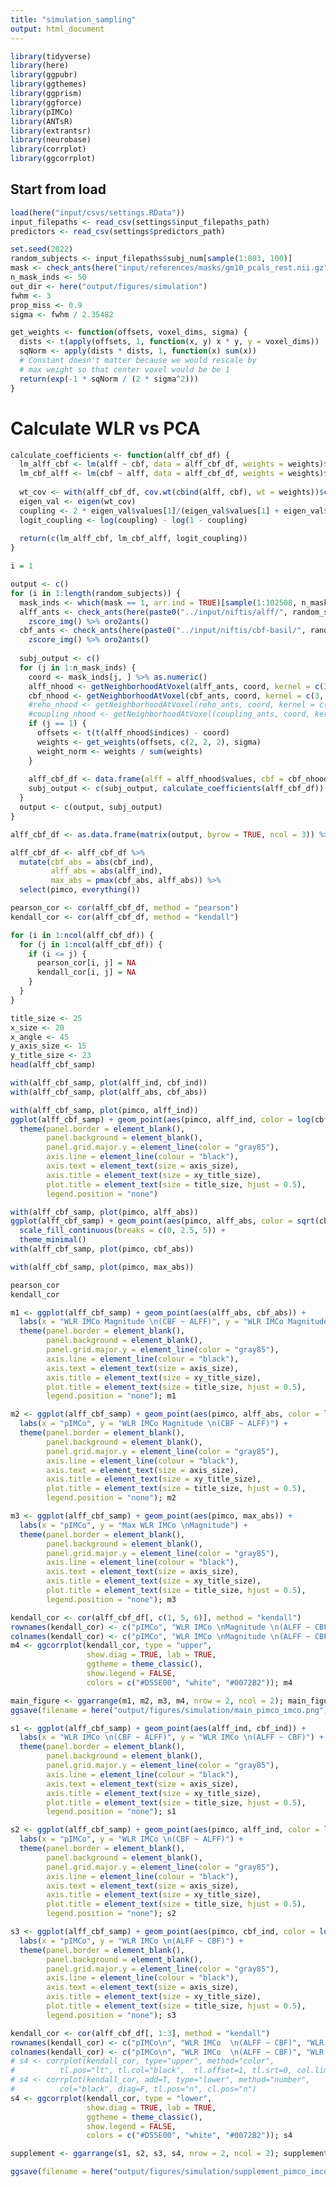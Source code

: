 ```yaml
---
title: "simulation_sampling"
output: html_document
---
```


```r
library(tidyverse)
library(here)
library(ggpubr)
library(ggthemes)
library(ggprism)
library(ggforce)
library(pIMCo)
library(ANTsR)
library(extrantsr)
library(neurobase)
library(corrplot)
library(ggcorrplot)
```

## Start from load
```r
load(here("input/csvs/settings.RData"))
input_filepaths <- read_csv(settings$input_filepaths_path)
predictors <- read_csv(settings$predictors_path)
```

```r
set.seed(2022)
random_subjects <- input_filepaths$subj_num[sample(1:803, 100)]
mask <- check_ants(here("input/references/masks/gm10_pcals_rest.nii.gz"))
n_mask_inds <- 50
out_dir <- here("output/figures/simulation")
fwhm <- 3 
prop_miss <- 0.9
sigma <- fwhm / 2.35482

get_weights <- function(offsets, voxel_dims, sigma) {
  dists <- t(apply(offsets, 1, function(x, y) x * y, y = voxel_dims))
  sqNorm <- apply(dists * dists, 1, function(x) sum(x))
  # Constant doesn't matter because we would rescale by
  # max weight so that center voxel would be be 1
  return(exp(-1 * sqNorm / (2 * sigma^2)))
}
```

# Calculate WLR vs PCA
```r
calculate_coefficients <- function(alff_cbf_df) {
  lm_alff_cbf <- lm(alff ~ cbf, data = alff_cbf_df, weights = weights)$coefficients[2]
  lm_cbf_alff <- lm(cbf ~ alff, data = alff_cbf_df, weights = weights)$coefficients[2]
  
  wt_cov <- with(alff_cbf_df, cov.wt(cbind(alff, cbf), wt = weights))$cov
  eigen_val <- eigen(wt_cov)
  coupling <- 2 * eigen_val$values[1]/(eigen_val$values[1] + eigen_val$values[2]) - 1; coupling
  logit_coupling <- log(coupling) - log(1 - coupling)
  
  return(c(lm_alff_cbf, lm_cbf_alff, logit_coupling))
}
```

```r
i = 1

output <- c()
for (i in 1:length(random_subjects)) {
  mask_inds <- which(mask == 1, arr.ind = TRUE)[sample(1:102508, n_mask_inds), ]
  alff_ants <- check_ants(here(paste0("../input/niftis/alff/", random_subjects[i], "_alffStd.nii.gz"))) %>% 
    zscore_img() %>% oro2ants()
  cbf_ants <- check_ants(here(paste0("../input/niftis/cbf-basil/", random_subjects[i], "_basil.nii.gz"))) %>% 
    zscore_img() %>% oro2ants()
  
  subj_output <- c()
  for (j in 1:n_mask_inds) {
    coord <- mask_inds[j, ] %>% as.numeric()
    alff_nhood <- getNeighborhoodAtVoxel(alff_ants, coord, kernel = c(3, 3, 3))
    cbf_nhood <- getNeighborhoodAtVoxel(cbf_ants, coord, kernel = c(3, 3, 3))
    #reho_nhood <- getNeighborhoodAtVoxel(reho_ants, coord, kernel = c(3, 3, 3))$values
    #coupling_nhood <- getNeighborhoodAtVoxel(coupling_ants, coord, kernel = c(3, 3, 3))
    if (j == 1) {
      offsets <- t(t(alff_nhood$indices) - coord)
      weights <- get_weights(offsets, c(2, 2, 2), sigma)
      weight_norm <- weights / sum(weights)
    }
    
    alff_cbf_df <- data.frame(alff = alff_nhood$values, cbf = cbf_nhood$values, weights = weight_norm)
    subj_output <- c(subj_output, calculate_coefficients(alff_cbf_df))
  }
  output <- c(output, subj_output)
}

alff_cbf_df <- as.data.frame(matrix(output, byrow = TRUE, ncol = 3)) %>% rename(cbf_ind = V1, alff_ind = V2, pimco = V3)
```

```r
alff_cbf_df <- alff_cbf_df %>% 
  mutate(cbf_abs = abs(cbf_ind), 
         alff_abs = abs(alff_ind), 
         max_abs = pmax(cbf_abs, alff_abs)) %>% 
  select(pimco, everything())

pearson_cor <- cor(alff_cbf_df, method = "pearson")
kendall_cor <- cor(alff_cbf_df, method = "kendall")

for (i in 1:ncol(alff_cbf_df)) {
  for (j in 1:ncol(alff_cbf_df)) {
    if (i <= j) {
      pearson_cor[i, j] = NA
      kendall_cor[i, j] = NA
    }
  }
}
```

```r
title_size <- 25
x_size <- 20
x_angle <- 45
y_axis_size <- 15
y_title_size <- 23
head(alff_cbf_samp)

with(alff_cbf_samp, plot(alff_ind, cbf_ind))
with(alff_cbf_samp, plot(alff_abs, cbf_abs))

with(alff_cbf_samp, plot(pimco, alff_ind))
ggplot(alff_cbf_samp) + geom_point(aes(pimco, alff_ind, color = log(cbf_abs + 0.25))) + 
  theme(panel.border = element_blank(), 
        panel.background = element_blank(),
        panel.grid.major.y = element_line(color = "gray85"),
        axis.line = element_line(colour = "black"),
        axis.text = element_text(size = axis_size),
        axis.title = element_text(size = xy_title_size),
        plot.title = element_text(size = title_size, hjust = 0.5),
        legend.position = "none")

with(alff_cbf_samp, plot(pimco, alff_abs))
ggplot(alff_cbf_samp) + geom_point(aes(pimco, alff_abs, color = sqrt(cbf_abs))) + 
  scale_fill_continuous(breaks = c(0, 2.5, 5)) +
  theme_minimal()
with(alff_cbf_samp, plot(pimco, cbf_abs))

with(alff_cbf_samp, plot(pimco, max_abs))

pearson_cor
kendall_cor
```

```r
m1 <- ggplot(alff_cbf_samp) + geom_point(aes(alff_abs, cbf_abs)) + 
  labs(x = "WLR IMCo Magnitude \n(CBF ~ ALFF)", y = "WLR IMCo Magnitude \n(ALFF ~ CBF)") +
  theme(panel.border = element_blank(), 
        panel.background = element_blank(),
        panel.grid.major.y = element_line(color = "gray85"),
        axis.line = element_line(colour = "black"),
        axis.text = element_text(size = axis_size),
        axis.title = element_text(size = xy_title_size),
        plot.title = element_text(size = title_size, hjust = 0.5),
        legend.position = "none"); m1

m2 <- ggplot(alff_cbf_samp) + geom_point(aes(pimco, alff_abs, color = log(cbf_abs + 0.25))) + 
  labs(x = "pIMCo", y = "WLR IMCo Magnitude \n(CBF ~ ALFF)") +
  theme(panel.border = element_blank(), 
        panel.background = element_blank(),
        panel.grid.major.y = element_line(color = "gray85"),
        axis.line = element_line(colour = "black"),
        axis.text = element_text(size = axis_size),
        axis.title = element_text(size = xy_title_size),
        plot.title = element_text(size = title_size, hjust = 0.5),
        legend.position = "none"); m2

m3 <- ggplot(alff_cbf_samp) + geom_point(aes(pimco, max_abs)) + 
  labs(x = "pIMCo", y = "Max WLR IMCo \nMagnitude") +
  theme(panel.border = element_blank(), 
        panel.background = element_blank(),
        panel.grid.major.y = element_line(color = "gray85"),
        axis.line = element_line(colour = "black"),
        axis.text = element_text(size = axis_size),
        axis.title = element_text(size = xy_title_size),
        plot.title = element_text(size = title_size, hjust = 0.5),
        legend.position = "none"); m3

kendall_cor <- cor(alff_cbf_df[, c(1, 5, 6)], method = "kendall")
rownames(kendall_cor) <- c("pIMCo", "WLR IMCo \nMagnitude \n(ALFF ~ CBF)", "Max WLR \nIMCo \nMagnitude")
colnames(kendall_cor) <- c("pIMCo", "WLR IMCo \nMagnitude \n(ALFF ~ CBF)", "Max WLR \nIMCo \nMagnitude")
m4 <- ggcorrplot(kendall_cor, type = "upper", 
                 show.diag = TRUE, lab = TRUE,
                 ggtheme = theme_classic(),
                 show.legend = FALSE,
                 colors = c("#D55E00", "white", "#0072B2")); m4

main_figure <- ggarrange(m1, m2, m3, m4, nrow = 2, ncol = 2); main_figure
ggsave(filename = here("output/figures/simulation/main_pimco_imco.png"), plot = main_figure, type = "cairo-png", width = 15.083, height = 10.906, dpi = 300)
```


```r
s1 <- ggplot(alff_cbf_samp) + geom_point(aes(alff_ind, cbf_ind)) + 
  labs(x = "WLR IMCo \n(CBF ~ ALFF)", y = "WLR IMCo \n(ALFF ~ CBF)") +
  theme(panel.border = element_blank(), 
        panel.background = element_blank(),
        panel.grid.major.y = element_line(color = "gray85"),
        axis.line = element_line(colour = "black"),
        axis.text = element_text(size = axis_size),
        axis.title = element_text(size = xy_title_size),
        plot.title = element_text(size = title_size, hjust = 0.5),
        legend.position = "none"); s1

s2 <- ggplot(alff_cbf_samp) + geom_point(aes(pimco, alff_ind, color = log(cbf_abs + 0.25))) + 
  labs(x = "pIMCo", y = "WLR IMCo \n(CBF ~ ALFF)") +
  theme(panel.border = element_blank(), 
        panel.background = element_blank(),
        panel.grid.major.y = element_line(color = "gray85"),
        axis.line = element_line(colour = "black"),
        axis.text = element_text(size = axis_size),
        axis.title = element_text(size = xy_title_size),
        plot.title = element_text(size = title_size, hjust = 0.5),
        legend.position = "none"); s2

s3 <- ggplot(alff_cbf_samp) + geom_point(aes(pimco, cbf_ind, color = log(alff_abs + 0.25))) + 
  labs(x = "pIMCo", y = "WLR IMCo \n(ALFF ~ CBF)") +
  theme(panel.border = element_blank(), 
        panel.background = element_blank(),
        panel.grid.major.y = element_line(color = "gray85"),
        axis.line = element_line(colour = "black"),
        axis.text = element_text(size = axis_size),
        axis.title = element_text(size = xy_title_size),
        plot.title = element_text(size = title_size, hjust = 0.5),
        legend.position = "none"); s3

kendall_cor <- cor(alff_cbf_df[, 1:3], method = "kendall")
rownames(kendall_cor) <- c("pIMCo\n", "WLR IMCo  \n(ALFF ~ CBF)", "WLR IMCo  \n(CBF ~ ALFF)")
colnames(kendall_cor) <- c("pIMCo\n", "WLR IMCo  \n(ALFF ~ CBF)", "WLR IMCo  \n(CBF ~ ALFF)")
# s4 <- corrplot(kendall_cor, type="upper", method="color",
#          tl.pos="lt", tl.col="black",  tl.offset=1, tl.srt=0, col.lim = c(0, 1))
# s4 <- corrplot(kendall_cor, add=T, type="lower", method="number",
#          col="black", diag=F, tl.pos="n", cl.pos="n")
s4 <- ggcorrplot(kendall_cor, type = "lower", 
                 show.diag = TRUE, lab = TRUE,
                 ggtheme = theme_classic(),
                 show.legend = FALSE,
                 colors = c("#D55E00", "white", "#0072B2")); s4

supplement <- ggarrange(s1, s2, s3, s4, nrow = 2, ncol = 2); supplement

ggsave(filename = here("output/figures/simulation/supplement_pimco_imco.png"), plot = supplement, type = "cairo-png", width = 15.083, height = 10.906, dpi = 300)
```


